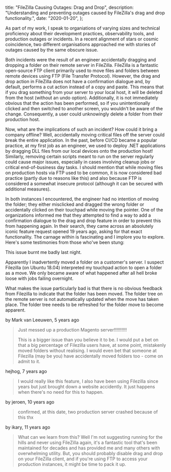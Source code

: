   title: "FileZilla Causing Outages: Drag and Drop",
  description:
    "Understanding and preventing outages caused by FileZilla's drag and drop functionality.",
  date: "2020-01-20",
};

As part of my work, I speak to organiations of varying sizes and technical proficiency about their development practices, observability tools, and production outages or incidents. In a recent alignment of stars or cosmic coincidence, two different organisations approached me with stories of outages caused by the same obscure issue.

Both incidents were the result of an engineer accidentally dragging and dropping a folder on their remote server in FileZilla. FileZilla is a fantastic open-source FTP client primarily used to move files and folders between remote devices using FTP (File Transfer Protocol). However, the drag and drop action in FileZilla does not have a confirmation dialogue and, by default, performs a cut action instead of a copy and paste. This means that if you drag something from your server to your local host, it will be deleted from the host (without an undo option). Additionally, it is not immediately obvious that the action has been performed, so if you unintentionally clicked and then switched to another screen, you wouldn't be aware of the change. Consequently, a user could unknowingly delete a folder from their production host.

Now, what are the implications of such an incident? How could it bring a company offline? Well, accidentally moving critical files off the server could break the entire application. In the past, before CI/CD became a popular practice, at my first job as an engineer, we used to deploy .NET applications by dragging DLL files from our local devices onto the production host! Similarly, removing certain scripts meant to run on the server regularly could cause major issues, especially in cases involving cleanup jobs or critical end-of-business day tasks. I should mention that while moving files on production hosts via FTP used to be common, it is now considered bad practice (partly due to reasons like this) and also because FTP is considered a somewhat insecure protocol (although it can be secured with additional measures).

In both instances I encountered, the engineer had no intention of moving the folder; they either misclicked and dragged the wrong folder or accidentally clicked on their touchpad while moving the pointer. One of the organizations informed me that they attempted to find a way to add a confirmation dialogue to the drag and drop feature in order to prevent this from happening again. In their search, they came across an absolutely iconic feature request opened 19 years ago, asking for that exact functionality. The carnage within is fascinating and I implore you to explore. Here's some testimonies from those who've been stung:

This issue burnt me badly last night.

Apparently I inadvertently moved a folder on a customer's server. I suspect Filezilla (on Ubuntu 18.04) interpreted my touchpad action to open a folder as a move. We only became aware of what happened after all hell broke loose with jobs failing overnight.

What makes the issue particularly bad is that there is no obvious feedback from Filezilla to indicate that the folder has been moved. The folder tree on the remote server is not automatically updated when the move has taken place. The folder tree needs to be refreshed for the folder move to become apparent.

by Mark van Leeuwen, 5 years ago

> Just messed up a production Magento server!!!!!!!!!!
>
> This is a bigger issue than you believe it to be. I would put a bet on that a big percentage of Filezilla users have, at some point, mistakenly moved folders without realising. I would even bet that someone at Filezilla (may be you) have accidentally moved folders too - come on admit to it.

hejhog, 7 years ago

> I would really like this feature, I also have been using Filezilla since years but just brought down a website accidently. It just happens when there's no need for this to happen.

by jeroen, 10 years ago

> confirmed, at this date, two production server crashed because of this
> thx

by ikary, 11 years ago

> What can we learn from this? Well I'm not suggesting running for the hills and never using FileZilla again, it's a fantastic tool that's been maintained for decades and has provided me and many others with overwhelming utility. But, you should probably disable drag and drop on your FileZilla client, and if you're using FTP to access your production instances, it might be time to pack it up.
